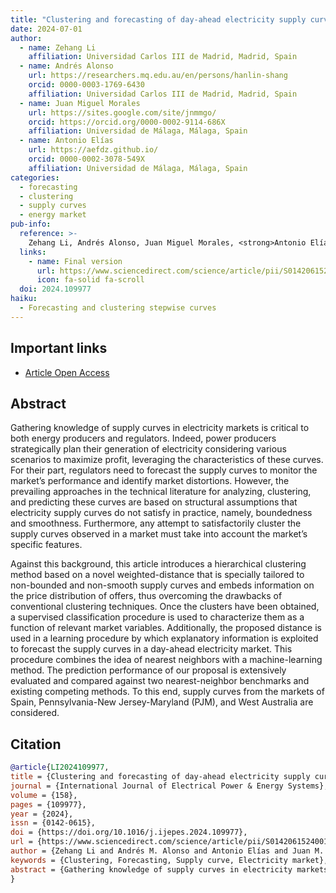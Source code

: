 ```yaml
---
title: "Clustering and forecasting of day-ahead electricity supply curves using a market-based distance"
date: 2024-07-01
author: 
  - name: Zehang Li
    affiliation: Universidad Carlos III de Madrid, Madrid, Spain
  - name: Andrés Alonso
    url: https://researchers.mq.edu.au/en/persons/hanlin-shang
    orcid: 0000-0003-1769-6430
    affiliation: Universidad Carlos III de Madrid, Madrid, Spain
  - name: Juan Miguel Morales
    url: https://sites.google.com/site/jnmmgo/
    orcid: https://orcid.org/0000-0002-9114-686X
    affiliation: Universidad de Málaga, Málaga, Spain
  - name: Antonio Elías
    url: https://aefdz.github.io/
    orcid: 0000-0002-3078-549X
    affiliation: Universidad de Málaga, Málaga, Spain
categories:
  - forecasting
  - clustering
  - supply curves
  - energy market
pub-info:
  reference: >-
    Zehang Li, Andrés Alonso, Juan Miguel Morales, <strong>Antonio Elías</strong> (2024), "Clustering and forecasting of day-ahead electricity supply curves using a market-based distance", <em>International Journal of Electrical Power & Energy Systems</em>, doi: <a href="https://doi.org/10.1016/j.ijepes.2024.109977"><code>10.1016/j.ijepes.2024.109977</code></a>
  links:
    - name: Final version
      url: https://www.sciencedirect.com/science/article/pii/S0142061524001984
      icon: fa-solid fa-scroll
  doi: 2024.109977
haiku:
  - Forecasting and clustering stepwise curves
---
```


## Important links

-   [Article Open Access](https://www.sciencedirect.com/science/article/pii/S0142061524001984)

## Abstract

Gathering knowledge of supply curves in electricity markets is critical to both energy producers and regulators. Indeed, power producers strategically plan their generation of electricity considering various scenarios to maximize profit, leveraging the characteristics of these curves. For their part, regulators need to forecast the supply curves to monitor the market’s performance and identify market distortions. However, the prevailing approaches in the technical literature for analyzing, clustering, and predicting these curves are based on structural assumptions that electricity supply curves do not satisfy in practice, namely, boundedness and smoothness. Furthermore, any attempt to satisfactorily cluster the supply curves observed in a market must take into account the market’s specific features.

Against this background, this article introduces a hierarchical clustering method based on a novel weighted-distance that is specially tailored to non-bounded and non-smooth supply curves and embeds information on the price distribution of offers, thus overcoming the drawbacks of conventional clustering techniques. Once the clusters have been obtained, a supervised classification procedure is used to characterize them as a function of relevant market variables. Additionally, the proposed distance is used in a learning procedure by which explanatory information is exploited to forecast the supply curves in a day-ahead electricity market. This procedure combines the idea of nearest neighbors with a machine-learning method. The prediction performance of our proposal is extensively evaluated and compared against two nearest-neighbor benchmarks and existing competing methods. To this end, supply curves from the markets of Spain, Pennsylvania-New Jersey-Maryland (PJM), and West Australia are considered.

## Citation

``` bibtex
@article{LI2024109977,
title = {Clustering and forecasting of day-ahead electricity supply curves using a market-based distance},
journal = {International Journal of Electrical Power & Energy Systems},
volume = {158},
pages = {109977},
year = {2024},
issn = {0142-0615},
doi = {https://doi.org/10.1016/j.ijepes.2024.109977},
url = {https://www.sciencedirect.com/science/article/pii/S0142061524001984},
author = {Zehang Li and Andrés M. Alonso and Antonio Elías and Juan M. Morales},
keywords = {Clustering, Forecasting, Supply curve, Electricity market},
abstract = {Gathering knowledge of supply curves in electricity markets is critical to both energy producers and regulators. Indeed, power producers strategically plan their generation of electricity considering various scenarios to maximize profit, leveraging the characteristics of these curves. For their part, regulators need to forecast the supply curves to monitor the market’s performance and identify market distortions. However, the prevailing approaches in the technical literature for analyzing, clustering, and predicting these curves are based on structural assumptions that electricity supply curves do not satisfy in practice, namely, boundedness and smoothness. Furthermore, any attempt to satisfactorily cluster the supply curves observed in a market must take into account the market’s specific features. Against this background, this article introduces a hierarchical clustering method based on a novel weighted-distance that is specially tailored to non-bounded and non-smooth supply curves and embeds information on the price distribution of offers, thus overcoming the drawbacks of conventional clustering techniques. Once the clusters have been obtained, a supervised classification procedure is used to characterize them as a function of relevant market variables. Additionally, the proposed distance is used in a learning procedure by which explanatory information is exploited to forecast the supply curves in a day-ahead electricity market. This procedure combines the idea of nearest neighbors with a machine-learning method. The prediction performance of our proposal is extensively evaluated and compared against two nearest-neighbor benchmarks and existing competing methods. To this end, supply curves from the markets of Spain, Pennsylvania-New Jersey-Maryland (PJM), and West Australia are considered.}
}
```
